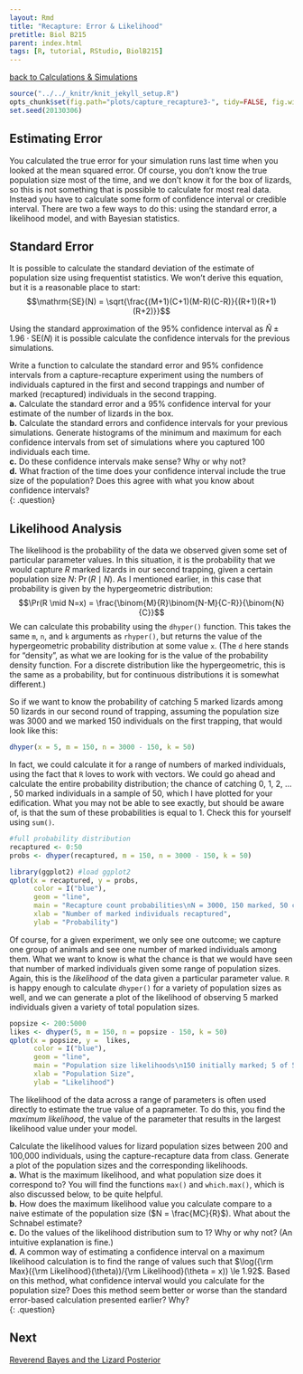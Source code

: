 ```yaml
---
layout: Rmd
title: "Recapture: Error & Likelihood"
pretitle: Biol B215
parent: index.html
tags: [R, tutorial, RStudio, BiolB215]
---
```


[back to Calculations & Simulations](capture_recapture2.html)

```r
source("../../_knitr/knit_jekyll_setup.R")
opts_chunk$set(fig.path="plots/capture_recapture3-", tidy=FALSE, fig.width=6.5, fig.height=5, cache=TRUE, cache.extra=rand_seed)
set.seed(20130306)
```

## Estimating Error
You calculated the true error for your simulation runs last time when you looked at the mean squared error. Of course, you don't know the true population size most of the time, and we don't know it for the box of lizards, so this is not something that is possible to calculate for most real data. Instead you have to calculate some form of confidence interval or credible interval. There are two a few ways to do this: using the standard error, a likelihood model, and with Bayesian statistics.

## Standard Error
It is possible to calculate the standard deviation of the estimate of population size using frequentist statistics. We won't derive this equation, but it is a reasonable place to start:
$$\mathrm{SE}(N) = \sqrt{\frac{(M+1)(C+1)(M-R)(C-R)}{(R+1)(R+1)(R+2)}}$$

Using the standard approximation of the 95% confidence interval as $\hat{N} \pm 1.96 \cdot \mathrm{SE}(N)$ it is possible calculate the confidence intervals for the previous simulations.

Write a function to calculate the standard error and 95% confidence intervals from a capture-recapture experiment using the numbers of individuals captured in the first and second trappings and number of marked (recaptured) individuals in the second trapping.  
**a.**  Calculate the standard error and a 95% confidence interval for your estimate of the number of lizards in the box.  
**b.**  Calculate the standard errors and confidence intervals for your previous simulations. Generate histograms of the minimum and maximum for each confidence intervals from  set of simulations where you captured 100 individuals each time.  
**c.**  Do these confidence intervals make sense? Why or why not?  
**d.**  What fraction of the time does your confidence interval include the true size of the population? Does this agree with what you know about confidence intervals?  
{: .question}

## Likelihood Analysis

The likelihood is the probability of the data we observed given some set of particular parameter values. In this situation, it is the probability that we would capture $R$ marked lizards in our second trapping, given a certain population size $N$: $\Pr(R\mid N)$. As I mentioned earlier, in this case that probability is given by the hypergeometric distribution:
$$\Pr(R \mid N=x) = \frac{\binom{M}{R}\binom{N-M}{C-R}}{\binom{N}{C}}$$
We can calculate this probability using the `dhyper()` function. This takes the same `m`, `n`, and `k` arguments as `rhyper()`, but returns the value of the hypergeometric probability distribution at some value `x`. (The `d` here stands for "density", as what we are looking for is the value of the probability density function. For a discrete distribution like the hypergeometric, this is the same as a probability, but for continuous distributions it is somewhat different.)

So if we want to know the probability of catching 5 marked lizards among 50 lizards  in our second round of trapping, assuming the population size was 3000 and we marked 150 individuals on the first trapping, that would look like this:
```r
dhyper(x = 5, m = 150, n = 3000 - 150, k = 50)
```

In fact, we could calculate it for a range of numbers of marked individuals, using the fact that `R` loves to work with vectors. We could go ahead and calculate the entire probability  distribution; the chance of catching 0, 1, 2, ... , 50 marked individuals in a sample of 50, which I have plotted for your edification. What you may not be able to see exactly, but should be aware of, is that the sum of these probabilities is equal to 1. Check this for yourself using `sum()`.

```r
#full probability distribution
recaptured <- 0:50
probs <- dhyper(recaptured, m = 150, n = 3000 - 150, k = 50)

library(ggplot2) #load ggplot2
qplot(x = recaptured, y = probs,
      color = I("blue"), 
      geom = "line",
      main = "Recapture count probabilities\nN = 3000, 150 marked, 50 captured",
      xlab = "Number of marked individuals recaptured", 
      ylab = "Probability")
```

Of course, for a given experiment, we only see one outcome; we capture one group of animals and see one number of marked individuals among them. What we want to know is what the chance is that we would have seen that number of marked individuals given some range of population sizes. Again, this is the *likelihood* of the data given a particular parameter value. `R` is happy enough to calculate `dhyper()` for a variety of population sizes as well, and we can generate a plot of the likelihood of observing 5 marked individuals given a variety of total population sizes. 

```r
popsize <- 200:5000
likes <- dhyper(5, m = 150, n = popsize - 150, k = 50)
qplot(x = popsize, y =  likes,
      color = I("blue"), 
      geom = "line",
      main = "Population size likelihoods\n150 initially marked; 5 of 50 recaught",
      xlab = "Population Size", 
      ylab = "Likelihood")
```


The likelihood of the data across a range of parameters is often used directly to estimate the true value of a paprameter. To do this, you find the *maximum likelihood*, the value of the parameter that results in the largest likelihood value under your model.  

Calculate the likelihood values for lizard population sizes between 200 and 100,000 individuals, using the capture-recapture data from class. Generate a plot of the population sizes and the corresponding likelihoods.  
**a.**  What is the maximum likelihood, and what population size does it correspond to? You will find the functions `max()` and  `which.max()`, which is also discussed below, to be quite helpful.  
**b.**  How does the maximum likelihood value you calculate compare to a naive estimate of the population size ($N = \frac{MC}{R}$). What about the Schnabel estimate?  
**c.**  Do the values of the likelihood distribution sum to 1? Why or why not? (An intuitive explanation is fine.)  
**d.**  A common way of estimating a confidence interval on a maximum likelihood calculation is to find the range of values such that  $\log({\rm Max}({\rm Likelihood}(\theta))/{\rm Likelihood}(\theta = x)) \le 1.92$. Based on this method, what confidence interval would you calculate for the population size? Does this method seem better or worse than the standard error-based calculation presented earlier? Why?  
{: .question}

## Next
[Reverend Bayes and the Lizard Posterior](capture_recapture4.html)

